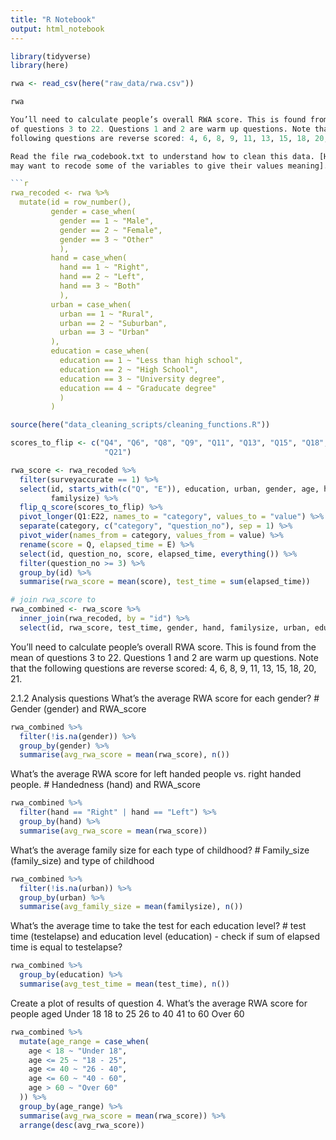 ```yaml
---
title: "R Notebook"
output: html_notebook
---
```


```r

library(tidyverse)
library(here)

```


```r

rwa <- read_csv(here("raw_data/rwa.csv"))

rwa

You’ll need to calculate people’s overall RWA score. This is found from the mean
of questions 3 to 22. Questions 1 and 2 are warm up questions. Note that the 
following questions are reverse scored: 4, 6, 8, 9, 11, 13, 15, 18, 20, 21.

Read the file rwa_codebook.txt to understand how to clean this data. [Hint: you
may want to recode some of the variables to give their values meaning].

```r

rwa_recoded <- rwa %>% 
  mutate(id = row_number(),
         gender = case_when(
           gender == 1 ~ "Male",
           gender == 2 ~ "Female",
           gender == 3 ~ "Other"
           ),
         hand = case_when(
           hand == 1 ~ "Right",
           hand == 2 ~ "Left",
           hand == 3 ~ "Both"
           ),
         urban = case_when(
           urban == 1 ~ "Rural",
           urban == 2 ~ "Suburban",
           urban == 3 ~ "Urban"
         ),
         education = case_when(
           education == 1 ~ "Less than high school",
           education == 2 ~ "High School",
           education == 3 ~ "University degree",
           education == 4 ~ "Graducate degree"
           )
         )


```



```r
source(here("data_cleaning_scripts/cleaning_functions.R"))

scores_to_flip <- c("Q4", "Q6", "Q8", "Q9", "Q11", "Q13", "Q15", "Q18", "Q20",
                     "Q21")

rwa_score <- rwa_recoded %>%
  filter(surveyaccurate == 1) %>% 
  select(id, starts_with(c("Q", "E")), education, urban, gender, age, hand,
         familysize) %>%
  flip_q_score(scores_to_flip) %>%
  pivot_longer(Q1:E22, names_to = "category", values_to = "value") %>% 
  separate(category, c("category", "question_no"), sep = 1) %>% 
  pivot_wider(names_from = category, values_from = value) %>% 
  rename(score = Q, elapsed_time = E) %>% 
  select(id, question_no, score, elapsed_time, everything()) %>% 
  filter(question_no >= 3) %>% 
  group_by(id) %>% 
  summarise(rwa_score = mean(score), test_time = sum(elapsed_time))

# join rwa_score to 
rwa_combined <- rwa_score %>% 
  inner_join(rwa_recoded, by = "id") %>% 
  select(id, rwa_score, test_time, gender, hand, familysize, urban, education, age)

```

You’ll need to calculate people’s overall RWA score. This is found from the mean
of questions 3 to 22. Questions 1 and 2 are warm up questions. Note that the 
following questions are reverse scored: 4, 6, 8, 9, 11, 13, 15, 18, 20, 21.



2.1.2 Analysis questions
What’s the average RWA score for each gender?
# Gender (gender) and RWA_score

```r
rwa_combined %>% 
  filter(!is.na(gender)) %>% 
  group_by(gender) %>% 
  summarise(avg_rwa_score = mean(rwa_score), n())

```


What’s the average RWA score for left handed people vs. right handed people.
# Handedness (hand) and RWA_score 

```r

rwa_combined %>% 
  filter(hand == "Right" | hand == "Left") %>% 
  group_by(hand) %>% 
  summarise(avg_rwa_score = mean(rwa_score))


```



What’s the average family size for each type of childhood?
# Family_size (family_size) and type of childhood 


```r

rwa_combined %>% 
  filter(!is.na(urban)) %>% 
  group_by(urban) %>% 
  summarise(avg_family_size = mean(familysize), n())


```

What’s the average time to take the test for each education level?
# test time (testelapse) and education level (education)
  - check if sum of elapsed time is equal to testelapse?

```r
rwa_combined %>% 
  group_by(education) %>% 
  summarise(avg_test_time = mean(test_time), n())


```



Create a plot of results of question 4.
What’s the average RWA score for people aged
Under 18
18 to 25
26 to 40
41 to 60
Over 60

```r

rwa_combined %>% 
  mutate(age_range = case_when(
    age < 18 ~ "Under 18",
    age <= 25 ~ "18 - 25",
    age <= 40 ~ "26 - 40",
    age <= 60 ~ "40 - 60",
    age > 60 ~ "Over 60"
  )) %>% 
  group_by(age_range) %>% 
  summarise(avg_rwa_score = mean(rwa_score)) %>% 
  arrange(desc(avg_rwa_score))


```


